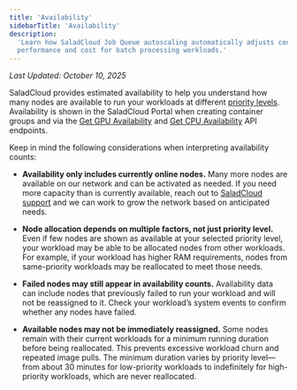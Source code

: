 ```yaml
---
title: 'Availability'
sidebarTitle: 'Availability'
description:
  'Learn how SaladCloud Job Queue autoscaling automatically adjusts container instances based on queue depth to optimize
  performance and cost for batch processing workloads.'
---
```


_Last Updated: October 10, 2025_

SaladCloud provides estimated availability to help you understand how many nodes are available to run your workloads at different [priority levels](https://docs.salad.com/products/sce/priority). Availability is shown in the SaladCloud Portal when creating container groups and via the [Get GPU Availability](https://docs.salad.com/reference/saladcloud-api/organizations/get-gpu-availability) and [Get CPU Availability](https://docs.salad.com/reference/saladcloud-api/organizations/get-cpu-availability) API endpoints.

Keep in mind the following considerations when interpreting availability counts:

- **Availability only includes currently online nodes.** Many more nodes are available on our network and can be activated as needed. If you need more capacity than is currently available, reach out to [SaladCloud support](mailto:support@salad.com) and we can work to grow the network based on anticipated needs.

- **Node allocation depends on multiple factors, not just priority level.** Even if few nodes are shown as available at your selected priority level, your workload may be able to be allocated nodes from other workloads. For example, if your workload has higher RAM requirements, nodes from same-priority workloads may be reallocated to meet those needs.

- **Failed nodes may still appear in availability counts.** Availability data can include nodes that previously failed to run your workload and will not be reassigned to it. Check your workload’s system events to confirm whether any nodes have failed.

- **Available nodes may not be immediately reassigned.** Some nodes remain with their current workloads for a minimum running duration before being reallocated. This prevents excessive workload churn and repeated image pulls. The minimum duration varies by priority level—from about 30 minutes for low-priority workloads to indefinitely for high-priority workloads, which are never reallocated.